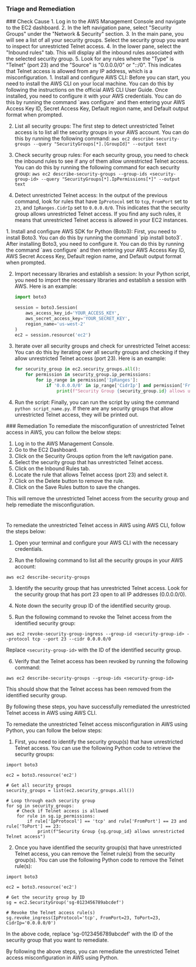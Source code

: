 
### Triage and Remediation
<Tabs>

<Tab title='Cause'>
### Check Cause
<AccordionGroup>
<Accordion title='Using Console' defaultOpen='true'>
1. Log in to the AWS Management Console and navigate to the EC2 dashboard.
2. In the left navigation pane, select "Security Groups" under the "Network & Security" section.
3. In the main pane, you will see a list of all your security groups. Select the security group you want to inspect for unrestricted Telnet access.
4. In the lower pane, select the "Inbound rules" tab. This will display all the inbound rules associated with the selected security group.
5. Look for any rules where the "Type" is "Telnet" (port 23) and the "Source" is "0.0.0.0/0" or "::/0". This indicates that Telnet access is allowed from any IP address, which is a misconfiguration.
</Accordion>

<Accordion title='Using CLI'>
1. Install and configure AWS CLI: Before you can start, you need to install the AWS CLI on your local machine. You can do this by following the instructions on the official AWS CLI User Guide. Once installed, you need to configure it with your AWS credentials. You can do this by running the command `aws configure` and then entering your AWS Access Key ID, Secret Access Key, Default region name, and Default output format when prompted.

2. List all security groups: The first step to detect unrestricted Telnet access is to list all the security groups in your AWS account. You can do this by running the following command: `aws ec2 describe-security-groups --query "SecurityGroups[*].[GroupId]" --output text`

3. Check security group rules: For each security group, you need to check the inbound rules to see if any of them allow unrestricted Telnet access. You can do this by running the following command for each security group: `aws ec2 describe-security-groups --group-ids <security-group-id> --query "SecurityGroups[*].IpPermissions[*]" --output text`

4. Detect unrestricted Telnet access: In the output of the previous command, look for rules that have `IpProtocol` set to `tcp`, `FromPort` set to `23`, and `IpRanges.CidrIp` set to `0.0.0.0/0`. This indicates that the security group allows unrestricted Telnet access. If you find any such rules, it means that unrestricted Telnet access is allowed in your EC2 instances.
</Accordion>

<Accordion title='Using Python'>
1. Install and configure AWS SDK for Python (Boto3):
   First, you need to install Boto3. You can do this by running the command `pip install boto3`. After installing Boto3, you need to configure it. You can do this by running the command `aws configure` and then entering your AWS Access Key ID, AWS Secret Access Key, Default region name, and Default output format when prompted.

2. Import necessary libraries and establish a session:
   In your Python script, you need to import the necessary libraries and establish a session with AWS. Here is an example:

   ```python
   import boto3

   session = boto3.Session(
       aws_access_key_id='YOUR_ACCESS_KEY',
       aws_secret_access_key='YOUR_SECRET_KEY',
       region_name='us-west-2'
   )
   ec2 = session.resource('ec2')
   ```

3. Iterate over all security groups and check for unrestricted Telnet access:
   You can do this by iterating over all security groups and checking if they allow unrestricted Telnet access (port 23). Here is an example:

   ```python
   for security_group in ec2.security_groups.all():
       for permission in security_group.ip_permissions:
           for ip_range in permission['IpRanges']:
               if '0.0.0.0/0' in ip_range['CidrIp'] and permission['FromPort'] == 23:
                   print(f"Security Group {security_group.id} allows unrestricted Telnet access.")
   ```

4. Run the script:
   Finally, you can run the script by using the command `python script_name.py`. If there are any security groups that allow unrestricted Telnet access, they will be printed out.
</Accordion>

</AccordionGroup>
</Tab>
<Tab title='Remediation'>
### Remediation

<AccordionGroup>
<Accordion title='Using Console' defaultOpen='true'>
To remediate the misconfiguration of unrestricted Telnet access in AWS, you can follow the below steps:

1. Log in to the AWS Management Console.
2. Go to the EC2 Dashboard.
3. Click on the Security Groups option from the left navigation pane.
4. Select the security group that has unrestricted Telnet access.
5. Click on the Inbound Rules tab.
6. Locate the rule that allows Telnet access (port 23) and select it.
7. Click on the Delete button to remove the rule.
8. Click on the Save Rules button to save the changes.

This will remove the unrestricted Telnet access from the security group and help remediate the misconfiguration.

#
</Accordion>

<Accordion title='Using CLI'>
To remediate the unrestricted Telnet access in AWS using AWS CLI, follow the steps below:

1. Open your terminal and configure your AWS CLI with the necessary credentials.

2. Run the following command to list all the security groups in your AWS account:

```
aws ec2 describe-security-groups
```

3. Identify the security group that has unrestricted Telnet access. Look for the security group that has port 23 open to all IP addresses (0.0.0.0/0).

4. Note down the security group ID of the identified security group.

5. Run the following command to revoke the Telnet access from the identified security group:

```
aws ec2 revoke-security-group-ingress --group-id <security-group-id> --protocol tcp --port 23 --cidr 0.0.0.0/0
```

Replace `<security-group-id>` with the ID of the identified security group.

6. Verify that the Telnet access has been revoked by running the following command:

```
aws ec2 describe-security-groups --group-ids <security-group-id>
```

This should show that the Telnet access has been removed from the identified security group.

By following these steps, you have successfully remediated the unrestricted Telnet access in AWS using AWS CLI.
</Accordion>

<Accordion title='Using Python'>
To remediate the unrestricted Telnet access misconfiguration in AWS using Python, you can follow the below steps:

1. First, you need to identify the security group(s) that have unrestricted Telnet access. You can use the following Python code to retrieve the security groups:

```
import boto3

ec2 = boto3.resource('ec2')

# Get all security groups
security_groups = list(ec2.security_groups.all())

# Loop through each security group
for sg in security_groups:
    # Check if Telnet access is allowed
    for rule in sg.ip_permissions:
        if rule['IpProtocol'] == 'tcp' and rule['FromPort'] == 23 and rule['ToPort'] == 23:
            print(f"Security Group {sg.group_id} allows unrestricted Telnet access")
```

2. Once you have identified the security group(s) that have unrestricted Telnet access, you can remove the Telnet rule(s) from the security group(s). You can use the following Python code to remove the Telnet rule(s):

```
import boto3

ec2 = boto3.resource('ec2')

# Get the security group by ID
sg = ec2.SecurityGroup('sg-0123456789abcdef')

# Revoke the Telnet access rule(s)
sg.revoke_ingress(IpProtocol='tcp', FromPort=23, ToPort=23, CidrIp='0.0.0.0/0')
```

In the above code, replace 'sg-0123456789abcdef' with the ID of the security group that you want to remediate.

By following the above steps, you can remediate the unrestricted Telnet access misconfiguration in AWS using Python.
</Accordion>

</AccordionGroup>
</Tab>
</Tabs>
